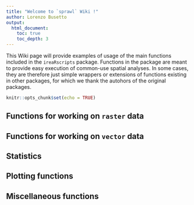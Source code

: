```yaml
---
title: "Welcome to `sprawl` Wiki !"
author: Lorenzo Busetto
output: 
  html_document:
    toc: true
    toc_depth: 3
---
```


This Wiki page will provide examples of usage of the main functions included in the `ireaRscripts`
package. Functions in the package are meant to provide easy execution of common-use spatial analyses. 
In some cases, they are therefore just simple wrappers or extensions of functions existing in other 
packages, for which we thank the autohors of the original packages. 

```r
knitr::opts_chunk$set(echo = TRUE)
```



## Functions for working on `raster` data



## Functions for working on `vector` data



## Statistics



## Plotting functions


## Miscellaneous functions


